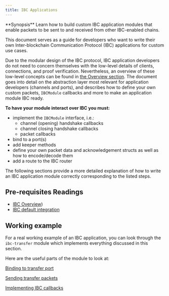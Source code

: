 ```yaml
---
title: IBC Applications
---
```


<Note>
**Synopsis**
Learn how to build custom IBC application modules that enable packets to be sent to and received from other IBC-enabled chains.
</Note>

This document serves as a guide for developers who want to write their own Inter-blockchain Communication Protocol (IBC) applications for custom use cases.

Due to the modular design of the IBC protocol, IBC application developers do not need to concern themselves with the low-level details of clients, connections, and proof verification. Nevertheless, an overview of these low-level concepts can be found in [the Overview section](/docs/ibc/v7.8.x/ibc/overview.mdx).
The document goes into detail on the abstraction layer most relevant for application developers (channels and ports), and describes how to define your own custom packets, `IBCModule` callbacks and more to make an application module IBC ready.

**To have your module interact over IBC you must:**

* implement the `IBCModule` interface, i.e.:
  * channel (opening) handshake callbacks
  * channel closing handshake callbacks
  * packet callbacks
* bind to a port(s)
* add keeper methods
* define your own packet data and acknowledgement structs as well as how to encode/decode them
* add a route to the IBC router

The following sections provide a more detailed explanation of how to write an IBC application
module correctly corresponding to the listed steps.

<Note>

## Pre-requisites Readings

* [IBC Overview](/docs/ibc/v7.8.x/ibc/overview.mdx))
* [IBC default integration](/docs/ibc/v7.8.x/ibc/integration.mdx)

</Note>

## Working example

For a real working example of an IBC application, you can look through the `ibc-transfer` module
which implements everything discussed in this section.

Here are the useful parts of the module to look at:

[Binding to transfer
port](https://github.com/cosmos/ibc-go/blob/main/modules/apps/transfer/keeper/genesis.go)

[Sending transfer
packets](https://github.com/cosmos/ibc-go/blob/main/modules/apps/transfer/keeper/relay.go)

[Implementing IBC
callbacks](https://github.com/cosmos/ibc-go/blob/main/modules/apps/transfer/ibc_module.go)

